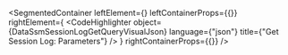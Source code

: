 
<SegmentedContainer
  leftElement={<DataSsmSessionLogGetQueryDesc />}
  leftContainerProps={{}}
  rightElement={
    <CodeHighlighter
      object={DataSsmSessionLogGetQueryVisualJson}
      language={"json"}
      title={"Get Session Log: Parameters"}
    />
  }
  rightContainerProps={{}}
/>
